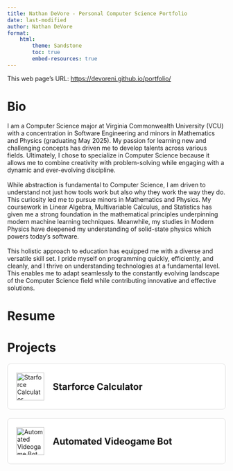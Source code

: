 ```yaml
---
title: Nathan DeVore - Personal Computer Science Portfolio
date: last-modified
author: Nathan DeVore
format:
    html:
        theme: Sandstone
        toc: true
        embed-resources: true
---
```

This web page's URL: <https://devoreni.github.io/portfolio/>

# Bio
I am a Computer Science major at Virginia Commonwealth University (VCU) with a concentration in Software Engineering and minors in Mathematics and Physics (graduating May 2025). My passion for learning new and challenging concepts has driven me to develop talents across various fields. Ultimately, I chose to specialize in Computer Science because it allows me to combine creativity with problem-solving while engaging with a dynamic and ever-evolving discipline.<br><br>
While abstraction is fundamental to Computer Science, I am driven to understand not just how tools work but also why they work the way they do. This curiosity led me to pursue minors in Mathematics and Physics. My coursework in Linear Algebra, Multivariable Calculus, and Statistics has given me a strong foundation in the mathematical principles underpinning modern machine learning techniques. Meanwhile, my studies in Modern Physics have deepened my understanding of solid-state physics which powers today’s software.<br><br>
This holistic approach to education has equipped me with a diverse and versatile skill set. I pride myself on programming quickly, efficiently, and cleanly, and I thrive on understanding technologies at a fundamental level. This enables me to adapt seamlessly to the constantly evolving landscape of the Computer Science field while contributing innovative and effective solutions.<br>

# Resume

# Projects

<style>
.project-tile {
    display: flex;
    text-decoration: none;
    color: inherit;
    border: 1px solid #ddd;
    border-radius: 8px;
    padding: 20px;
    margin: 20px 0;
    align-items: center;
    transition: transform 0.2s, box-shadow 0.2s;
    background-color: white;
}

.project-tile:hover {
    transform: translateY(-2px);
    box-shadow: 0 4px 8px rgba(0,0,0,0.1);
}

.project-image {
    width: 64px;  /* Reduced from 200px */
    height: auto;
    margin-right: 20px;
}

.project-title {
    font-size: 1.5em;
    font-weight: bold;
    margin: 0;
}
</style>

```{=html}
<a href="https://devoreni.github.io/portfolio/StarforceInfo" class="project-tile">
    <img src="assets/Berserked.png" alt="Starforce Calculator" class="project-image">
    <h3 class="project-title">Starforce Calculator</h3>
</a>

<a href="https://devoreni.github.io/portfolio/CommerciBot" class="project-tile">
    <img src="assets/Sweetwater_pendant.png" alt="Automated Videogame Bot" class="project-image">
    <h3 class="project-title">Automated Videogame Bot</h3>
</a>
```